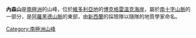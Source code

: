 {{缺少來源的條目|time=2021-09-15T09:45:09+00:00}}
{{coord|73|25|S|164|24|E|display=title}}

'''內森山'''是[[南極洲|南極洲]]的山峰，位於[[維多利亞地|維多利亞地]]的[[博克格雷溫克海岸|博克格雷溫克海岸]]，屬於[[南十字山脈|南十字山脈]]的一部分，是[[阿羅黑德山脈|阿羅黑德山脈]]的東部，由[[新西蘭|新西蘭]]的採險隊以隨隊的地質學家命名。

{{DEFAULTSORT:Nathan Hills}}
[[Category:南極洲山峰|Category:南極洲山峰]]


{{BorchgrevinkCoast-geo-stub}}